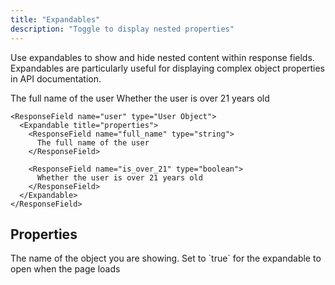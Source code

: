 ```yaml
---
title: "Expandables"
description: "Toggle to display nested properties"
---
```


Use expandables to show and hide nested content within response fields. Expandables are particularly useful for displaying complex object properties in API documentation.

<ResponseField name="user" type="User Object">
  <Expandable title="properties">

<ResponseField name="full_name" type="string">
  The full name of the user
</ResponseField>

<ResponseField name="is_over_21" type="boolean">
  Whether the user is over 21 years old
</ResponseField>

  </Expandable>
</ResponseField>

```mdx Expandable example
<ResponseField name="user" type="User Object">
  <Expandable title="properties">
    <ResponseField name="full_name" type="string">
      The full name of the user
    </ResponseField>

    <ResponseField name="is_over_21" type="boolean">
      Whether the user is over 21 years old
    </ResponseField>
  </Expandable>
</ResponseField>
```

## Properties

<ResponseField name="title" type="string">
  The name of the object you are showing.
</ResponseField>

<ResponseField name="defaultOpen" type="boolean" default="false">
  Set to `true` for the expandable to open when the page loads
</ResponseField>
